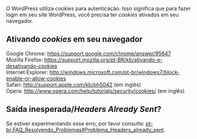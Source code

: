 {{Languages|
{{en|Cookies}}
{{ja|Cookies}}
{{pt-br|Cookies}}
}}
{{Comunidade WP-Brasil}}
O WordPress utiliza ''cookies'' para autenticação. Isso significa que para fazer login em seu site WordPress, você precisa ter ''cookies'' ativados em seu navegador.

== Ativando ''cookies'' em seu navegador ==

; Google Chrome: https://support.google.com/chrome/answer/95647
; Mozilla Firefox: https://support.mozilla.org/pt-BR/kb/ativando-e-desativando-cookies
; Internet Explorer: http://windows.microsoft.com/pt-br/windows7/block-enable-or-allow-cookies
; Safari: http://support.apple.com/kb/ph5042 (em inglês)
; Opera: http://www.opera.com/help/tutorials/security/cookies/ (em inglês)

== Saída inesperada/''Headers Already Sent''? ==

Se estiver experimentando esse erro, por favor consulte: [[pt-br:FAQ_Resolvendo_Problemas#Problema_Headers_already_sent]].

{{AjudaPainel}}
{{DEFAULTSORT:C}}